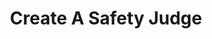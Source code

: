 ---
title: Create A Safety Judge
description: Use the Collinear AI Platform to create a safety judge for your space.
---
